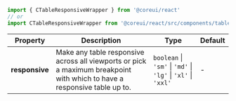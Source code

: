 
```jsx
import { CTableResponsiveWrapper } from '@coreui/react'
// or
import CTableResponsiveWrapper from '@coreui/react/src/components/table/CTableResponsiveWrapper'
```

| Property | Description | Type | Default |
| --- | --- | --- | --- |
| **responsive** | Make any table responsive across all viewports or pick a maximum breakpoint with which to have a responsive table up to. | `boolean` \| `'sm'` \| `'md'` \| `'lg'` \| `'xl'` \| `'xxl'` | - |
